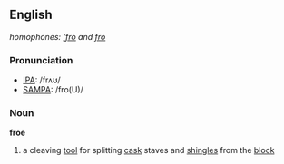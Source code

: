 ==English==
''homophones: [['fro]] and [[fro]]''
=== Pronunciation ===
*[[IPA]]: /frʌʊ/
*[[SAMPA]]: /fro(U)/

===Noun===
'''froe'''

#a cleaving [[tool]] for splitting [[cask]] staves and [[shingle]]s from the [[block]]